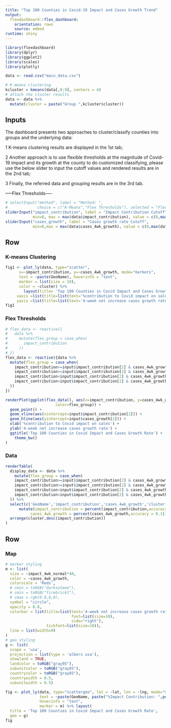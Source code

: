 ```yaml
---
title: "Top 100 Counties in Covid-19 Impact and Cases Growth Trend"
output: 
  flexdashboard::flex_dashboard:
    orientation: rows
    source: embed
runtime: shiny
---
```


```r
library(flexdashboard)
library(dplyr)
library(ggplot2)
library(scales)
library(plotly)
```

```r
data <- read.csv("main_data.csv")
```

```r
# K-means clustering
kcluster = kmeans(data[,8:9], centers = 4)
# attach the cluster results
data <- data %>%
  mutate(cluster = paste("Group ",kcluster$cluster))
```

Inputs {.sidebar}
-----------------------------------------------------------------------
The dashboard presents two approaches to cluster/classify counties into groups and the underlying data:

1 K-means clustering results are displayed in the 1st tab; 

2 Another approach is to use flexible thresholds at the magnitude of Covid-19 impact and its growth at the county to do customized classifying, please use the below slider to input the cutoff values and rendered results are in the 2nd tab; 

3 Finally, the referred data and grouping results are in the 3rd tab.


-----Flex Thresholds-----
```r
# selectInput("method", label = "Method: ",
#             choice = c("K-Means","Flex Thresholds"), selected = "Flex Thresholds")
sliderInput("impact_contribution", label = "Impact Contribution Cutoff",
            min=0, max = max(data$impact_contribution), value = c(0,max(data$impact_contribution)))
sliderInput("cases_growth", label = "Cases growth rate Cutoff",
            min=0,max = max(data$cases_4wk_growth), value = c(0,max(data$cases_4wk_growth)))
```


Row {.tabset}
-----------------------------------------------------------------------

### K-means Clustering

```r
fig1 <- plot_ly(data, type="scatter",
      x=~impact_contribution, y=~cases_4wk_growth, mode="markers",
      text = ~paste(GeoName), hoverinfo = "text",
      marker = list(size = 10),
      color = ~cluster) %>%
        layout(title= 'Top 100 Counties in Covid Impact and Cases Growth Rate',
     xaxis =list(title=list(text='%contribution to Covid impact on sales')),
     yaxis =list(title=list(text='4-week net increase cases growth rate')))
fig1

```

### Flex Thresholds

```r
# flex_data <- reactive({
#   data %>% 
#     mutate(flex_group = case_when(
#       impact_contribution
#     ))
# })
flex_data <- reactive({data %>%
  mutate(flex_group = case_when(
    impact_contribution>=input$impact_contribution[2] & cases_4wk_growth>=input$cases_growth[2] ~ "Group 1",
    impact_contribution>=input$impact_contribution[2] & cases_4wk_growth<input$cases_growth[2] ~ "Group 2",
    impact_contribution<input$impact_contribution[2] & cases_4wk_growth>=input$cases_growth[2] ~ "Group 3",
    impact_contribution<input$impact_contribution[2] & cases_4wk_growth<input$cases_growth[2] ~ "Group 4"
  ))
})

renderPlot(ggplot(flex_data(), aes(x=impact_contribution, y=cases_4wk_growth, 
                      color=flex_group)) +
  geom_point() +
  geom_vline(aes(xintercept=input$impact_contribution[2])) +
  geom_hline(aes(yintercept=input$cases_growth[2])) +
  xlab('%contribution to Covid impact on sales') +
  ylab('4-week net increase cases growth rate') +
  ggtitle('Top 100 Counties in Covid Impact and Cases Growth Rate') +
    theme_bw()
)
```

### Data 

```r
renderTable(
  display_data <- data %>%
    mutate(flex_group = case_when(
    impact_contribution>=input$impact_contribution[2] & cases_4wk_growth>=input$cases_growth[2] ~ "Group 1",
    impact_contribution>=input$impact_contribution[2] & cases_4wk_growth<input$cases_growth[2] ~ "Group 2",
    impact_contribution<input$impact_contribution[2] & cases_4wk_growth>=input$cases_growth[2] ~ "Group 3",
    impact_contribution<input$impact_contribution[2] & cases_4wk_growth<input$cases_growth[2] ~ "Group 4"
  )) %>%
  select(c('GeoName','impact_contribution','cases_4wk_growth','cluster','flex_group','GeoFips_n','GDP_2018_n','rank')) %>%
      mutate(impact_contribution = percent(impact_contribution,accuracy = 0.01),
           cases_4wk_growth = percent(cases_4wk_growth,accuracy = 0.1)) %>%
  arrange(cluster,desc(impact_contribution))
)
```


Row
-----------------------------------------------------------------------

### Map
    
```r
# marker styling
m <- list(
  size = ~impact_4wk_normal*40,
  color = ~cases_4wk_growth,
  colorscale = 'Reds',
  # cmin = toRGB("darksalmon"),
  # cmin = toRGB("firebrick1"),
  # cmax = rgb(0.8,0,0),
  symbol = "circle",
  opacity = 0.8,
  colorbar = list(title=list(text='4-week net increase cases growth rate',
                             font=list(size=10),
                             side="right"),
                  tickfont=list(size=10)),
  line = list(width=0)
)
# geo styling
g <- list(
  scope = 'usa',
  projection = list(type = 'albers usa'),
  showland = TRUE,
  landcolor = toRGB("gray95"),
  subunitcolor = toRGB("gray85"),
  countrycolor = toRGB("gray85"),
  countrywidth = 0.5,
  subunitwidth = 0.5)

fig <- plot_ly(data, type="scattergeo", lat = ~lat, lon = ~lng, mode="markers",
               text = ~paste(GeoName, paste("%Impact Contribution: ",percent(impact_contribution,accuracy=0.1)), paste("Cases Growth: ",percent(cases_4wk_growth,accuracy = 0.1)), sep = "<br />"),
               hoverinfo = "text",
               marker = m) %>% layout(
  title = 'Top 100 Counties in Covid Impact and Cases Growth Rate', 
  geo = g)
fig
```